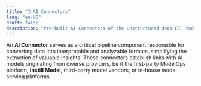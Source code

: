 ```yaml
---
title: "🔌 AI Connectors"
lang: "en-US"
draft: false
description: "Pre-built AI Connectors of the unstructured data ETL tool VDP https://github.com/instill-ai/vdp"
---
```


An **AI Connector** serves as a critical pipeline component responsible for converting data into interpretable and analyzable formats,
simplifying the extraction of valuable insights.
These connectors establish links with AI models originating from diverse providers, be it the first-party ModelOps platform, **Instill Model**, third-party model vendors, or in-house model serving platforms.
